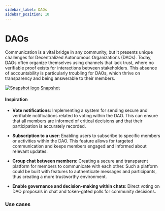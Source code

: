 ```yaml
---
sidebar_label: DAOs
sidebar_position: 10
---
```


# DAOs

Communication is a vital bridge in any community, but it presents unique challenges for Decentralized Autonomous Organizations (DAOs). Today, DAOs often organize themselves using channels that lack trust, where no verifiable proof exists for interactions between stakeholders. This absence of accountability is particularly troubling for DAOs, which thrive on transparency and being answerable to their members.


<div class="chain-list white">
  <a href="https://www.snapshot.org/" class="chain-item">
    <img alt="Snapshot logo" src={snapshot} />
    <span>Snapshot</span>
  </a>
</div>

#### Inspiration

- **Vote notifications**: Implementing a system for sending secure and verifiable notifications related to voting within the DAO. This can ensure that all members are informed of critical decisions and that their participation is accurately recorded.

- **Subscription to a user**: Enabling users to subscribe to specific members or activities within the DAO. This feature allows for targeted communication and keeps members engaged and informed about relevant updates.

- **Group chat between members**: Creating a secure and transparent platform for members to communicate with each other. Such a platform could be built with features to authenticate messages and participants, thus creating a more trustworthy environment.

- **Enable governance and decision-making within chats**: Direct voting on DAO proposals in chat and token-gated polls for community decisions.

### Use cases


<Usecases />
